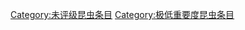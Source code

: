 {{emptycat}}
{{昆虫条目统计表}}

[[Category:未评级昆虫条目|Category:未评级昆虫条目]]
[[Category:极低重要度昆虫条目|Category:极低重要度昆虫条目]]